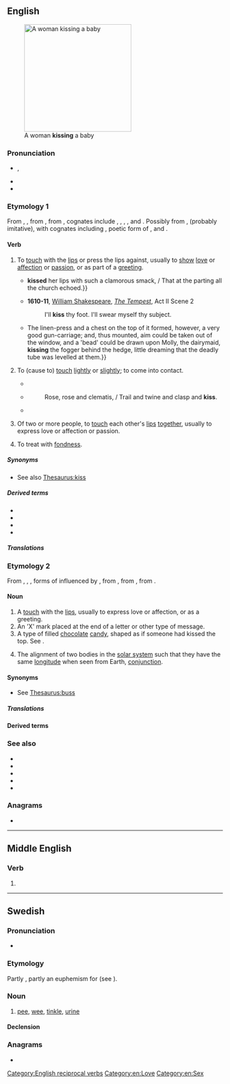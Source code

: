 {{also|KISS|Kiss}}
==English==
[[File:Sweet Baby Kisses Family Love.jpg|thumb|250px|upright|A woman '''kissing''' a baby]]

===Pronunciation===
* {{enPR|kĭs}}, {{IPA|en|/kɪs/|[kʰɪs]}}
* {{audio|en|en-us-kiss.ogg|Audio (US)}}
* {{rhymes|en|ɪs}}

===Etymology 1===
From {{inh|en|enm|kissen}}, {{m|enm|kussen}}, from {{inh|en|ang|cyssan|t=to kiss}}, from {{inh|en|gem-pro|*kussijaną|t=to kiss}}, cognates include {{cog|da|kysse}}, {{cog|nl|kussen}}, {{cog|de|küssen}}, {{cog|is|kyssa}},
{{cog|no|kysse}}
and {{cog|sv|kyssa}}. Possibly from {{der|en|ine-pro|*ku}}, {{m|ine-pro|*kus}} (probably imitative), with cognates including {{cog|grc|κύσσω}}, poetic form of {{m|grc|κύσω||to kiss}}, and {{cog|hit||tr=kuwassanzi|t=they kiss}}.

====Verb====
{{en-verb}}

# {{lb|en|transitive}} To [[touch]] with the [[lip]]s or press the lips against, usually to [[show]] [[love]] or [[affection]] or [[passion]], or as part of a [[greeting]].
#*{{RQ:Shakespeare Taming of the Shrew|act=III|scene=ii|passage=He{{...}}'''kissed''' her lips with such a clamorous smack, / That at the parting all the church echoed.}}
#* '''1610-11''', [[w:William Shakespeare|William Shakespeare]], ''[[w:The Tempest|The Tempest]]'', Act II Scene 2
#*: I'll '''kiss''' thy foot. I'll swear myself thy subject.
#* {{RQ:Jefferies Amateur Poacher|chapter=1|passage=But then I had the [massive] flintlock by me for protection. ¶{{...}}The linen-press and a chest on the top of it formed, however, a very good gun-carriage; and, thus mounted, aim could be taken out of the window{{nb...}}, and a 'bead' could be drawn upon Molly, the dairymaid, '''kissing''' the fogger behind the hedge, little dreaming that the deadly tube was levelled at them.}}
# {{lb|en|ambitransitive}} To (cause to) [[touch]] [[lightly]] or [[slightly]]; to come into contact.
#: {{ux|en|The nearside of the car just '''kissed''' a parked truck as he took the corner {{nowrap|at high speed.}}&emsp;}}
#: {{ux|en|His ball '''kissed''' the black into the corner pocket.}}
#*{{RQ:Shakespeare Romeo and Juliet|act=II|scene=vi|passage=Like fire and powder, / Which as they '''kiss''' consume.}}
#* {{RQ:Tennyson Window}}
#*: Rose, rose and clematis, / Trail and twine and clasp and '''kiss'''.
#* {{quote-book|1=en|year=1887|author=H. Rider Haggard|authorlink=H. Rider Haggard|title=She: A History of Adventure|url=http://www.gutenberg.org/files/3155/3155-0.txt|passage=Night hath fled away into the valleys. The dawn '''kisseth''' the mountain tops.}}
# {{lb|en|intransitive}} Of two or more people, to [[touch]] each other's [[lip]]s [[together]], usually to express love or affection or passion.
# {{lb|en|transitive|archaic}} To treat with [[fondness]].

=====Synonyms=====
* See also [[Thesaurus:kiss]]

=====Derived terms=====
* {{l|en|bekiss}}
* {{l|en|kissing}}
* {{l|en|kissle}}
* {{l|en|kissy}}

=====Translations=====
{{trans-top|to touch with the lips}}
{{multitrans|data=
* Abaza: {{tt|abq|ашӏагвдзра́}}
* Abkhaz: {{tt|ab|агәӡра}}, {{tt|ab|агәыдкылара}}
* Afrikaans: {{tt+|af|soen}}
* Albanian: {{tt+|sq|puth}}
* Alemannic German: {{tt|gsw|verschmutza}} {{qualifier|Alsatian}}
* Amharic: {{tt|am|ሳመ}}, {{tt|am|መሳም}}
* Arabic: {{tt+|ar|قَبَّلَ}}, {{tt|ar|بَاسَ}} {{qualifier|colloquial}}, {{tt|ar|لَثَمَ}}
*: Egyptian Arabic: {{tt|arz|باس|tr=bās}}
*: Gulf Arabic: {{tt|afb|باس|tr=bās}}
*: Moroccan Arabic: {{tt|ary|باس|tr=bās}}
* Aragonese: {{tt|an|besar}}
* Aramaic:
*: Syriac: {{tt|arc|ܢܽܘܫܩܬܳܐ}}, {{tt|arc|ܢܽܘܫܰܩܬܳܐ}}
* Arapaho: {{tt|arp|niitén-}}
* Archi: {{tt|aqc|пӏаъбос|tr=p'áʔbos}}, {{tt|aqc|баъ-бос|tr=báʔ-bos}}
* Armenian: {{tt+|hy|համբուրել}}, {{tt+|hy|պաչել}} {{qualifier|colloquial}}
* Aromanian: {{tt|rup|bash}}, {{tt|rup|bashu}}
* Asturian: {{tt|ast|besar}}
* Avar: {{tt|av|баизе}}
* Aymara: {{tt|ay|jamp'atiña}}
* Azerbaijani: {{tt+|az|öpmək}}
* Bashkir: {{tt|ba|үбеү}}
* Basque: {{tt|eu|musu eman}}
* Belarusian: {{tt|be|цалава́ць|impf}}, {{tt|be|пацалава́ць|pf}}
* Bengali: {{tt|bn|চুম্বন করা|sc=Beng}}, {{tt|bn|বুসা}}
* Bikol Central: {{tt|bcl|hadok}}
* Bislama: {{tt|bi|kis}}, {{tt|bi|kisim}}, {{tt|bi|kiskisim}}
* Breton: {{tt+|br|pokat}}, {{tt+|br|bouchañ}}
* Bulgarian: {{tt+|bg|целу́вам|impf}}, {{tt|bg|целу́на|pf}}
* Burmese: {{tt+|my|နမ်း|sc=Mymr}}
* Buryat: {{tt|bua|таалаха}}
* Catalan: {{tt+|ca|besar}}, {{tt+|ca|petonejar}}, {{tt|ca|fer un petó}}
* Cebuano: {{tt|ceb|halokan}}, {{tt|ceb|halok}}
* Chamorro: {{tt|ch|chiku}}
* Chechen: {{tt|ce|берташ да̄ха}}
* Cherokee: {{tt|chr|ᎠᏔᏪᏙᏍᎦ}}
* Cheyenne: {{tt|chy|-mȧsém}}, {{tt|chy|-mȯsém}}, {{tt|chy|-mȯsém}}, {{tt|chy|-vȯsémohtá}}, {{tt|chy|-vȯsémȯsáne}} {{qualifier|to kiss people}}
* Chinese:
*: Cantonese: {{tt|yue|接吻|tr=zip3 man5}}, {{tt|yue|嘴|tr=zeoi2}}, {{tt|yue|嘴嘴|tr=zeoi2 zeoi2}}, {{tt|yue|錫|tr=sek3}}, {{tt|yue|惜|tr=sek3}}
*: Dungan: {{tt|dng|щинтын}}
*: Mandarin: {{tt+|cmn|吻|tr=wěn|sc=Hani}}, {{tt+|cmn|親|sc=Hani}}, {{tt+|cmn|亲|tr=qīn|sc=Hani}}, {{tt+|cmn|親吻|sc=Hani}}, {{tt+|cmn|亲吻|tr=qīnwěn|sc=Hani}}, {{tt+|cmn|接吻|tr=jiēwěn|sc=Hani}}, {{tt+|cmn|親嘴|sc=Hani}}, {{tt+|cmn|亲嘴|tr=qīnzuǐ|sc=Hani}} {{qualifier|colloquial}}
*: Min Nan: {{tt|nan|吻|tr=mńg / bún}}, {{tt+|nan|唚|tr=chim}}
* Choctaw: {{tt|cho|impuⁿsa}}
* Ch'orti': {{tt|caa|tzuhtzi uti'}}
* Chukchi: {{tt|ckt|йыӈок|tr=jyṇok}}
* Chuvash: {{tt|cv|чупту}}
* Cornish: {{tt|kw|amma}}, {{tt+|kw|abma}}
* Corsican: {{tt+|co|basgià}}
* Crimean Tatar:
*: Cyrillic: {{tt|crh|опмек}}
*: Latin: {{tt|crh|öpmek}}
* Czech: {{tt+|cs|líbat|impf}}, {{tt+|cs|políbit|pf}}, {{tt|cs|dát pusu}}
* Dalmatian: {{tt|dlm|bissuor}}
* Danish: {{tt+|da|kysse}}
* Dutch: {{tt+|nl|kussen}}, {{tt+|nl|zoenen}}
* Dzongkha: {{tt|dz|འུ}}
* Egyptian: {{t-egy|sn|h=sn-n:D19}}
* Emilian: {{tt|egl|basèr}} {{qualifier|Bolognese}}
* Erzya: {{tt|myv|паламс}}, {{tt|myv|палсемс}}
* Esperanto: {{tt+|eo|kisi}}
* Estonian: {{tt+|et|suudlus}}, {{tt|et|suudlema}}
* Evenki: {{tt|evn|нюка̄ндя-мӣ}}
* Faroese: {{tt|fo|mussa}}, {{tt|fo|kyssa}}
* Finnish: {{tt+|fi|suudella}}, {{tt|fi|suukottaa}}, {{tt+|fi|pussata}}
* French: {{tt+|fr|embrasser}}
* Friulian: {{tt|fur|bussâ}}, {{tt|fur|bušâ}}
* Gagauz: {{tt|gag|öpmää}}
* Galician: {{tt+|gl|bicar}}, {{tt+|gl|beixar}}
* Gallurese: {{tt|sdn|basgià}}
* Gamilaraay: {{tt|kld|yabili}}
* Georgian: {{tt|ka|კოცნა}}, {{tt|ka|ამბორი}}
* German: {{tt+|de|küssen}}, {{tt+|de|knutschen}}
* Gothic: {{tt|got|𐌺𐌿𐌺𐌾𐌰𐌽}}
* Greek: {{tt+|el|φιλώ}}, {{tt+|el|ασπάζομαι}}, {{tt|el|δίνω φιλί}}
*: Ancient: {{tt|grc|καταφιλέω}}, {{tt|grc|φιλέω}}, {{t|grc|κυνέω}}
* Greenlandic: {{tt|kl|kunippaa}}, {{tt|kl|kunissivoq}}
* Guaraní: {{tt|gn|etũ}} (h-)
* Hebrew: {{tt|he|נישק|tr=nishék|alt=נישק \ נִשֵּׁק}}, {{tt|he|נתן נשיקה|tr=natán n'shiká}}
* Hiligaynon: {{tt|hil|halukan}}, {{tt|hil|halok}}
* Hindi: {{tt+|hi|चूमना}}, {{tt|hi|चुम्बन करना}}
* Hungarian: {{tt+|hu|puszil}}, {{tt+|hu|csókol}}
* Hunsrik: {{tt|hrx|kisse}}
* Icelandic: {{tt+|is|kyssa}}
* Ido: {{tt+|io|kisar}}
* Ilocano: {{tt|ilo|ungngo}}
* Indonesian: {{tt+|id|cium}}, {{tt+|id|mengecup}}, {{tt+|id|sun}}
* Interlingua: {{tt|ia|basiar}}
* Irish: {{tt+|ga|póg|f}}
* Italian: {{tt+|it|baciare}}
* Japanese: {{tt+|ja|キス|tr=kisu suru|alt=キスする}}, {{tt|ja|口付け|tr=くちづけする, kuchizuke suru|alt=口付けする}}, {{tt+|ja|接吻|tr=せっぷんする, seppun suru|alt=接吻する}}, {{tt|ja|チュー|tr=chū suru|alt=チューする}}
* Jarai: {{tt|jra|čŭm}}
* Kapampangan: {{tt|pam|uma}}, {{tt|pam|uman}}
* Karelian: {{tt|krl|nopata}}, {{tt|krl|ukata}}, {{tt|krl|šuuda mučottua}}
* Kaurna: {{tt|zku|taapaanthi}}
* Kazakh: {{tt|kk|сүю}}, {{tt|kk|өбу}}
* Khakas: {{tt|kjh|охсанарға}}
* Khmer: {{tt+|km|ថើប}}
* Khün: {{t|kkh|ᨧ᩠ᨷᩪ}}
* Korean: {{tt|ko|입맞추다}}, {{tt+|ko|키스하다}}, {{tt+|ko|뽀뽀하다}}, {{t|ko|[[뽀뽀]]를 [[하다]]}}
{{trans-mid}}
* Kuna: {{tt|cuk|wagar ue}}
* Kurdish:
*: Central Kurdish: {{tt+|ckb|ماچ کردن}}
*: Northern Kurdish: {{tt|kmr|[[maç]] [[kirin]]}}, {{tt+|kmr|ramûsandin}}
* Kyrgyz: {{tt+|ky|өбүү}}, {{tt+|ky|өөп коюу}}
* Ladino: {{tt|lad|bezar}}
* Lao: {{tt|lo|ຈູບ}}, {{tt|lo|ຫອຍຈູບ}}, {{tt|lo|ຈຸມພິດ}}
* Latgalian: {{tt|ltg|sumynuot}}, {{tt|ltg|bučuot}}
* Latin: {{tt|la|basiō}}, {{tt|la|ōsculor}}, {{tt|la|suavior}}, {{tt|la|sāvior}}
* Latvian: {{tt|lv|skūpstīt}}, {{tt+|lv|bučot}}
* Ligurian: {{tt|lij|baijà}} {{qualifier|Monégasque}}
* Limburgish: {{tt|li|pune}}
* Lithuanian: {{tt|lt|bučiuoti}}
* Lombard: {{tt|lmo|basà}}
* Luxembourgish: {{tt+|lb|kussen}}, {{tt+|lb|këssen}}, {{tt|lb|eng Bees ginn}}
* Macedonian: {{tt|mk|бакнува|impf}}, {{tt|mk|целива|impf}}
* Malay: {{tt|ms|mencium}}
* Malayalam: {{tt|ml|ചുംബിയ്ക്കുക}}, {{tt|ml|ഉമ്മ വക്കുക|sc=Mlym}}
* Maltese: {{tt|mt|bies}}
* Manchu: {{tt|mnc|ᠣᠵᠣᠮᠪᡳ}}
* Manx: {{tt|gv|cur paag da}}, {{tt|gv|cur smittag da}}
* Mazanderani: {{tt|mzn|خش}}, {{tt|mzn|خش هداهن}}
* Middle English: {{t|enm|kissen}}
* Mirandese: {{tt|mwl|beisar}}
* Mongolian: {{tt+|mn|үнсэх}}, {{tt+|mn|озох}}
* Navajo: {{tt|nv|yiyiitsʼǫs}}
* Neapolitan: {{tt|nap|vasà}}
* Nepali: {{tt|ne|[[म्वाइँ]] [[खानु]]|sc=Deva}}
* Ngazidja Comorian: {{tt|zdj|uɓusu}}
* Norman: {{tt|nrf|embraichi}}, {{tt|nrf|baîsi}}
* North Frisian: {{tt|frr|taatji}} {{qualifier|Sylt}}
* Northern Sami: {{tt|se|cumˈmát}}
* Northern Thai: {{t|nod|ᨧ᩠ᨷᩪ}}
* Norwegian: {{tt+|no|kysse}}
* Occitan: {{tt|oc|baisar}}, {{tt+|oc|potonar}}
* Ojibwe: {{tt|oj|ojiim}}
* Old English: {{tt|ang|cyssan}}
* Old Frisian: {{tt|ofs|kessa}}
* Old High German: {{tt|goh|kussen}}
* Old Norse: {{tt|non|kyssa}}
* Old Saxon: {{tt|osx|kussian}}
* Pashto: {{tt+|ps|چومل|tr=čumǝ́l}}, {{tt|ps|مچول|tr=mačawᶕl}}
* Persian: {{tt+|fa|بوسیدن|tr=busidan}}, {{tt|fa|ماچ کردن|tr=mâč kardan}}
* Piedmontese: {{tt|pms|basé}}
* Polish: {{tt+|pl|całować|impf}}, {{tt+|pl|pocałować|pf}}
* Portuguese: {{tt+|pt|beijar}}
* Quechua: {{tt|qu|much'ay}}, {{tt|qu|mucai}}, {{tt|qu|muzai}}
* Romanian: {{tt+|ro|săruta}}, {{tt+|ro|pupa}}
* Romansch: {{tt|rm|bitschar}}, {{tt|rm|bitschear}}, {{tt|rm|bitschier}}, {{tt|rm|bütschar}}, {{tt|rm|bütscher}}
* Russian: {{tt+|ru|целова́ть|impf}}, {{tt+|ru|поцелова́ть|pf}}, {{tt+|ru|целова́ться|impf}} {{qualifier|of two people, each other}}
* Sanskrit: {{tt+|sa|चुम्ब्}}
* Sardinian: {{tt|sc|basai}}, {{tt|sc|vasare}}
*: Campidanese: {{tt|sc|basare}}
*: Logudorese: {{tt|sc|basu|m}}, {{tt|sc|basare}}
*: Sassarese: {{tt|sdc|bajà}}
* Scottish Gaelic: {{tt|gd|pòg|f}}
* Serbo-Croatian:
*: Cyrillic: {{tt|sh|љу́бити|impf|sc=Cyrl}}, {{tt|sh|пољу́бити|sc=Cyrl}}, {{tt|sh|целивати|impf|sc=Cyrl}}, {{tt|sh|поцеливати|pf|sc=Cyrl}}
*: Roman: {{tt+|sh|ljúbiti|impf}}, {{tt+|sh|poljúbiti|pf}}, {{tt+|sh|celivati|impf}}, {{tt|sh|pocelivati|pf}}
* Sicilian: {{tt+|scn|vasari}}, {{tt|scn|baciari}}
* Sinhalese: {{tt|si|හාදුව|sc=Sinh}}
* Slovak: {{tt|sk|bozkať|impf}}, {{tt|sk|pobozkať|pf}}
* Slovene: {{tt+|sl|ljubiti|impf}}, {{tt+|sl|poljubiti|pf}}
* Sorbian:
*: Lower: {{tt|dsb|póškaś|impf}}, {{tt|dsb|wupóškaś|pf}}, {{tt|dsb|póšknuś|pf}}
*: Upper: {{tt|hsb|košić|impf}}, {{tt|hsb|wokošić|pf}}
* Southern Altai: {{tt|alt|окшоор}}, {{tt|alt|јытаар}}
* Southern Sami: {{tt|sma|tjuvliestidh}}, {{tt|sma|tjånnahtidh}}
* Spanish: {{tt+|es|besar}}
*: Old Spanish: {{tt|osp|besar}}
* Swahili: {{tt+|sw|busu|alt=-busu}}, {{tt|sw|nonea|alt=-nonea}}
* Swedish: {{tt+|sv|kyssa}} {{qualifier|passionately}}, {{tt+|sv|pussa}} {{qualifier|lightly}}
* Tagalog: {{tt|tl|halik}}, {{tt|tl|hahagkan}}, {{tt|tl|halikan}}
* Tajik: {{tt|tg|бӯса кардан}}, {{tt|tg|бӯса гирифтан}}, {{tt+|tg|бӯсидан|sc=Cyrl}}, {{tt|tg|бӯсса кардан|sc=Cyrl}}
* Tamil: {{tt+|ta|முத்தம்|sc=Taml}}
* Tatar: {{tt|tt|үбәргә}}
* Telugu: {{tt+|te|ముద్దాడు}}, {{tt+|te|చుంబించు}}
* Thai: {{tt+|th|จูบ}}
* Tibetan: {{tt|bo|འོ་བྱེད}}, {{tt|bo|ཁ་བསྐྱལ}}, {{tt|bo|ཨོའོ་བསྐྱལ}}, {{tt|bo|འོ་བྱས}}
* Tupinambá: {{tt|tpn|îurupyter}}
* Turkish: {{tt+|tr|öpmek}}
* Turkmen: {{tt|tk|öpmek}}
* Tuvan: {{tt|tyv|ошкаар}}, {{tt|tyv|чыттаар}}
* Ugaritic: {{tt|uga|𐎐𐎌𐎖}}
* Ukrainian: {{tt+|uk|цілува́ти|impf}}, {{tt|uk|поцілува́ти|pf}}
* Urdu: {{tt|ur|چومنا|tr=cūmnā}}, {{tt|ur|چمبان کرنا|tr=cumban karnā}}
* Uyghur: {{tt|ug|ئۆپمەك}}, {{tt|ug|بوسە قىلماق}}, {{tt|ug|لېۋىگە باسماق}}
* Uzbek: {{tt+|uz|oʻpmoq}}, {{tt|uz|boʻsa olmoq}}
* Venetian: {{tt+|vec|baxar}}
* Vietnamese: {{tt+|vi|hôn}}, {{tt+|vi|hun}}
* Volapük: {{tt+|vo|kidön}}
* Võro: {{tt|vro|suuandminõ}}
* Walloon: {{tt+|wa|rabressî}}, {{tt+|wa|båjhî}}
* Waray-Waray: {{tt|war|harok}}
* Welsh: {{tt+|cy|cusanu}}
* West Frisian: {{tt+|fy|tútsje}}
* Westrobothnian: {{tt|gmq-bot|slekj}}
* Yakut: {{tt|sah|уураа}}, {{tt|sah|убураа}}
* Yiddish: {{tt|yi|קושן}}
{{trans-bottom}}

{{trans-top|to touch lightly}}
* Bulgarian: {{tt+|bg|докосвам}}
* Esperanto: {{tt|eo|tuŝeti}}
* Finnish: {{tt+|fi|hipaista}}
* French: {{tt+|fr|effleurer}}
* German: {{tt+|de|küssen}}
* Greek: {{tt|el|ακροφιλώ}}
* Hebrew: {{tt+|he|נָשַׁק|tr=nasháq|sc=Hebr}}
{{trans-mid}}
* Indonesian: {{tt+|id|cium}}
* Middle English: {{t|enm|kissen}}
* Norwegian: {{tt+|no|kysse}}
* Portuguese: {{tt+|pt|beijar}}, {{tt+|pt|raspar}}
* Russian: {{tt+|ru|каса́ться|impf}}
* Turkish: {{tt+|tr|öpmek}}
* Walloon: {{tt+|wa|aduzer}}
{{trans-bottom}}

{{trans-top|to touch each other’s lips}}
* Armenian: {{tt+|hy|համբուրվել}}, {{qualifier|colloquial}} {{tt+|hy|պաչպչվել}}
* Azerbaijani: {{tt|az|öpüşmək}}
* Bashkir: {{tt|ba|үбешеү}}
* Belarusian: {{tt|be|цалава́цца|impf}}
* Bikol Central: {{tt|bcl|maghadukan}}
* Bulgarian: {{tt|bg|целувам се}}
* Chinese:
*: Cantonese: {{tt|yue|互吻|tr=wu6 man5}}, {{tt|yue|互吻嘴|tr=wu6 man5 zeoi2}}, {{tt|yue|互嘴|tr=wu6 zeoi2}}, {{tt|yue|互嘴嘴|tr=wu6 zeoi2 zeoi2}}, {{tt|yue|互錫|tr=wu6 sek3}}, {{tt|yue|互錫嘴|tr=wu6 sek3 zeoi2}}, {{tt|yue|互惜|tr=wu6 sek3}}, {{tt|yue|互惜嘴|tr=wu6 sek3 zeoi2}}
*: Mandarin: {{tt+|cmn|吻|tr=wěn|sc=Hani}}, {{tt+|cmn|親|sc=Hani}}, {{tt+|cmn|亲|tr=qīn|sc=Hani}}, {{tt+|cmn|親吻|sc=Hani}}, {{tt+|cmn|亲吻|tr=qīnwěn|sc=Hani}}, {{tt+|cmn|接吻|tr=jiēwěn|sc=Hani}}, {{qualifier|colloquial}} {{tt+|cmn|親嘴|sc=Hani}}, {{tt+|cmn|亲嘴|tr=qīnzuǐ|sc=Hani}}
* Dutch: {{t+check|nl|kussen|alt=elkaar kussen}} <!-- was "elkaar [[kussen]]" - assumed inflected form or vocalised spelling; please verify if linking is acceptable. see [[User:Kephir/gadgets/xte#Translation_fixing]] -->, {{t+check|nl|zoenen|alt=elkaar zoenen}} <!-- was "elkaar [[zoenen]]" - assumed inflected form or vocalised spelling; please verify if linking is acceptable. see [[User:Kephir/gadgets/xte#Translation_fixing]] -->
* Esperanto: [[kisi]] [[unu la alian]]
* Faroese: {{tt|fo|mussast}}, {{tt|fo|kyssast}}
* Finnish: {{tt+|fi|suudella}}
* French: {{tt|fr|s'embrasser}}
* Galician: {{tt|gl|bicarse}}
* Georgian: {{tt|ka|კოცნა}}, {{tt|ka|ამბორი}}
* German: {{t-check|de|[[sich]] [[küssen]]}} <!-- was "[[sich]] [[küssen]]" - assumed sum-of-parts; if an idiom, use {{t}} instead of {{t-SOP}}. see [[User:Kephir/gadgets/xte#Translation_fixing]] -->
* Greek: {{tt+|el|φιλώ}}, {{tt+|el|ασπάζομαι}}
* Guaraní: {{tt|gn|ñehetũ}}
* Hebrew: {{tt|he|התנשק|tr=hitnashék}}
* Hiligaynon: {{tt|hil|haluk}}
* Hungarian: {{tt+|hu|csókolózik}}
* Icelandic: {{tt|is|kyssast}}
* Indonesian: {{tt+|id|cium}}
* Interlingua: {{t-check|ia|basiar|alt=basiar se}} <!-- was "[[basiar]] se" - assumed inflected form or vocalised spelling; please verify if linking is acceptable. see [[User:Kephir/gadgets/xte#Translation_fixing]] -->
* Italian: {{tt|it|baciarsi}}
* Jarai: {{tt|jra|pơrơčŭm}}
* Kaurna: {{tt|zku|taaparrinthi}}
* Korean: {{t+|ko|키스하다}}
* Kurdish:
*: Central Kurdish: {{tt+|ckb|ماچ کردن}}
{{trans-mid}}
* Latin: {{tt|la|basiari}}
* Latvian: {{tt|lv|skūpstīties}}, {{tt|lv|bučoties}}
* Lithuanian: {{tt|lt|bučiuotis}}
* Luxembourgish: {{tt|lb|sech kussen}}, {{tt|lb|sech këssen}}
* Macedonian: {{tt|mk|се бакнува}}, {{tt|mk|се бацува}}
* Malay: {{tt|ms|mencium}}
* Middle English: {{t|enm|kissen}}
* Norman: {{tt|nrf|embraichi|alt=s'embraichi}}
* Norwegian: {{tt+|no|kysse}}
* Persian: {{tt+|fa|بوسیدن|tr=busidan}}, {{tt|fa|لب گرفتن|tr=lab gereftan}}
* Polish: {{tt+|pl|całować się}}
* Portuguese: {{tt|pt|[[beijar]]-[[se]]}}
* Romanian: {{tt|ro|se săruta}}
* Russian: {{tt+|ru|целова́ться|impf}}, {{tt+|ru|поцелова́ться|pf}}
* Sardinian:
*: Gallurese: {{tt|sdn|basgiassi}}
*: Sassarese: {{tt|sdc|bajàssi}}
* Serbo-Croatian:
*: Cyrillic: {{tt|sh|љу́бити се|sc=Cyrl}}, {{tt|sh|пољу́бити се|sc=Cyrl}}
*: Roman: {{tt|sh|ljúbiti se}}, {{tt|sh|poljúbiti se}}
* Slovene: {{tt|sl|poljubljati se}}
* Spanish: {{tt+|es|besar|alt=besarse}}
* Swedish: {{tt+|sv|kyssa|alt=kyssas}}, {{tt+|sv|pussa|alt=pussas}} (both {{tt+|sv|reciprocal}} forms)
* Tagalog: {{tt|tl|halik}}
* Tatar: {{tt|tt|үбешергә}}
* Telugu: {{tt+|te|ముద్దాడు}}, {{tt+|te|చుంబించు}}
* Tupinambá: {{tt|tpn|îoîurupyter}}
* Turkish: {{tt+|tr|öpüşmek}}
* Ukrainian: {{tt+|uk|цілува́тися|impf}}
* Walloon: {{tt+|wa|si rabressî}}, {{tt+|wa|si cobetchî}}
}}<!-- close {{multitrans}} -->
{{trans-bottom}}

===Etymology 2===
From {{inh|en|enm|kis}}, {{m|enm|kys}}, {{m|enm|kus}}, forms of {{m|enm|cos}} influenced by {{m|enm|kissen}}, from {{inh|en|ang|coss}}, from {{inh|en|gmw-pro|*koss}}, from {{inh|en|gem-pro|*kussaz}}.

====Noun====
{{en-noun}}

# A [[touch]] with the [[lip]]s, usually to express love or affection, or as a greeting.
# An 'X' mark placed at the end of a letter or other type of message.
# A type of filled [[chocolate]] [[candy]], shaped as if someone had kissed the top. See {{w|Hershey's Kisses}}.
# {{lb|en|astronomy}} The alignment of two bodies in the [[solar system]] such that they have the same [[longitude]] when seen from Earth, [[conjunction]].

====Synonyms====
* {{sense|touch with the lips}} See [[Thesaurus:buss]]

=====Translations=====
{{trans-top|touch with the lips}}
{{multitrans|data=
* Aari: {{tt|aiw|sónqa}}
* Afrikaans: {{tt+|af|soen}}, {{tt|af|soengroet}}
* Albanian: {{tt+|sq|puthje|f}}
* Arabic: {{tt+|ar|قُبْلَة|f}}, {{tt|ar|بَوْسَة|f}}, {{tt|ar|بُوسَة|f}} {{qualifier|colloquial}}
*: Egyptian Arabic: {{tt|arz|بوسة|f|tr=bōsa}}
*: Gulf Arabic: {{tt|afb|بوسة|f|tr=bōsa}}
*: Hijazi Arabic: {{tt|acw|بوسة|f|tr=bōsa}}
*: Moroccan Arabic: {{tt|ary|بوسة|f|tr=būsa}}
* Armenian: {{tt+|hy|համբույր}}
* Assamese: {{tt|as|চুমা}}, {{tt|as|পৰশ্}}
* Asturian: {{tt|ast|besu|m}}
* Azerbaijani: {{tt+|az|öpüş}}
* Basque: {{tt+|eu|musu}}, {{tt+|eu|pot}}, {{tt+|eu|pa}}
* Belarusian: {{tt|be|пацалу́нак|m}}
* Bengali: {{tt|bn|চুম্বন|sc=Beng}}
* Breton: {{tt+|br|pok|m}}
* Bulgarian: {{tt|bg|целу́вка|f}}
* Burmese: {{tt+|my|နမ်း|sc=Mymr}}, {{tt|my|နမ်းစုတ်ခြင်း}}
* Catalan: {{tt+|ca|petó|m}}, {{tt+|ca|bes|m}}, {{tt+|ca|besada|f}}
* Chechen: {{tt|ce|ба}}
* Chinese:
*: Mandarin: {{tt+|cmn|吻|tr=wěn|sc=Hani}}, {{tt+|cmn|親|sc=Hani}}, {{tt+|cmn|亲|tr=qīn|sc=Hani}}, {{tt+|cmn|親吻|sc=Hani}}, {{tt+|cmn|亲吻|tr=qīnwěn|sc=Hani}}, {{tt+|cmn|接吻|tr=jiēwěn|sc=Hani}}, {{tt+|cmn|親嘴|sc=Hani}}, {{tt+|cmn|亲嘴|tr=qīnzuǐ|sc=Hani}}
* Cornish: {{tt|kw|bay|m}}
* Czech: {{tt+|cs|polibek|m}}, {{tt+|cs|pusa|f}}
* Dalmatian: {{tt|dlm|biss|m}}
* Danish: {{tt+|da|kys}}, {{tt|da|møs|n}}
* Dutch: {{tt+|nl|kus}}, {{tt+|nl|zoen}}
* Esperanto: {{tt+|eo|kiso}}
* Estonian: {{tt+|et|suudlus}}
* Finnish: {{tt+|fi|suukko}}, {{tt+|fi|suudelma}}, {{tt+|fi|pusu}}
* French: {{tt+|fr|baiser|m}}, {{tt+|fr|bisou|m}}, {{tt+|fr|bécot|m}}, {{tt+|fr|bec|m}} {{qualifier|Quebec}}, {{tt+|fr|bise|f}}
* Friulian: {{tt|fur|bussade|f}}
* Galician: {{tt+|gl|bico|m}}, {{tt+|gl|beixo|m}}
* Georgian: {{tt|ka|კოცნა}}, {{tt|ka|ამბორი}}
* German: {{tt+|de|Kuss|m}}, {{tt+|de|Busserl|n}}
* Gothic: {{tt|got|𐍆𐍂𐌹𐌾𐍉𐌽𐍃|f}}, {{tt|got|𐌲𐌰𐍆𐍂𐌹𐌾𐍉𐌽𐍃|f}}
* Greek: {{tt+|el|φιλί|n}}, {{tt+|el|ασπασμός|m}}
*: Ancient: {{tt|grc|φίλημα|n}}
* Greenlandic: {{tt|kl|kunik}}
* Guaraní: {{tt|gn|etũ}} (h-), {{tt|gn|ñehetũ}}
* Gujarati: {{tt|gu|ચુંબન|sc=Gujr}}
* Hebrew: {{tt+|he|נְשִׁיקָה|f|tr=neshiká}}
* Hindi: {{tt+|hi|चुम्बन}}
* Hungarian: {{tt+|hu|csók}}
* Hunsrik: {{tt|hrx|Kuss|m}}, {{tt|hrx|Schmutz|m}}
* Icelandic: {{tt+|is|koss}}
* Indonesian: {{tt+|id|ciuman}}
* Interlingua: {{tt+|ia|basio}}
* Irish: {{tt+|ga|póg|f}}
* Isthmus Zapotec: {{tt|zai|bixiduʼ}}
* Italian: {{tt+|it|bacio|m}}
* Japanese: {{tt+|ja|キス|tr=kisu}}, {{tt+|ja|接吻|tr=せっぷん, seppun}}, {{tt|ja|口付け|tr=くちづけ, kuchizuke}}, {{tt|ja|チュー|tr=chū}}
* Kabuverdianu: {{t|kea|beju}}, {{t|kea|beje}}
* Kannada: {{tt+|kn|ಮುತ್ತು|sc=Knda}}
* Kaurna: {{t|zku|taapa}}
* Kazakh: {{tt|kk|өбісу}}, {{tt|kk|сүйісу}}
* Khmer: {{tt+|km|ថើប}}
* Korean: {{tt+|ko|입맞춤}}, {{tt+|ko|키스}}, {{tt+|ko|뽀뽀}}
* Kurdish:
*: Central Kurdish: {{tt+|ckb|ماچ}}
*: Northern Kurdish: {{tt+|kmr|maç}}, {{tt+|kmr|ramûsan}}, {{tt+|kmr|paç}}, {{tt+|kmr|bûse}}
{{trans-mid}}
* Kyrgyz: {{tt+|ky|өбүш}}
* Ladino: {{tt|lad|bezo}}
* Lao: {{tt|lo|ຈູບ}}, {{tt|lo|ການຈູບ}}
* Latin: {{tt|la|basium|n}}, {{tt+|la|osculum|n}}, {{tt|la|suavium|n}}, {{tt|la|sāvium|n}}
* Latvian: {{tt|lv|skūpsts}}, {{tt+|lv|buča}}
* Lithuanian: {{tt+|lt|bučinys|m}}, {{qualifier|colloquial}} {{tt|lt|bučkis|m}}
* Luxembourgish: {{tt|lb|Kuss|m}}, {{tt|lb|Bees|f}}
* Macedonian: {{tt|mk|бакнеж|m}}
* Malay: {{tt|ms|ciuman}}
* Malayalam: {{tt+|ml|ഉമ്മ}}, {{tt+|ml|ചുംബനം}}, {{tt+|ml|മുത്തം}}
* Maltese: {{tt|mt|bewsa|f}}
* Manx: {{tt|gv|paag|f}}
* Marathi: {{tt|mr|चुंबन|sc=Deva}}
* Middle English: {{t|enm|cos}}
* Mongolian: {{tt|mn|үнсэлт|sc=Cyrl}}
* Nepali: {{tt+|ne|म्वाइँ|sc=Deva}}
* Norman: {{tt|nrf|baîsi|m}}
* Norwegian: {{tt+|no|kyss|n}}
* Occitan: {{tt+|oc|poton|m}}, {{tt|oc|punet|m}} {{q|aranese}}
* Old English: {{tt|ang|coss|m}}
* Old Irish: {{tt|sga|póc|f}}
* Oriya: {{t+|or|ଚୁମା}}
* Persian: {{tt+|fa|بوسه|tr=buse}}, {{tt+|fa|ماچ|tr=mâč}}
* Plautdietsch: {{tt|pdt|Kuss|m}}
* Polish: {{tt+|pl|pocałunek|m}}, {{tt+|pl|całus|m}}
* Portuguese: {{tt+|pt|beijo|m}}
* Quechua: {{tt|qu|much'a}}
* Rohingya: {{tt|rhg|cum}}
* Romani: {{tt|rom|chumi}}
* Romanian: {{tt+|ro|sărut|n}}, {{tt+|ro|pupic|n}}
* Romansch: {{tt|rm|bitsch|m}}, {{tt|rm|betsch|m}}, {{tt|rm|bütsch|m}}
* Russian: {{tt+|ru|поцелу́й|m}}
* Sanskrit: {{tt+|sa|चुम्ब|m}}, {{tt+|sa|चुम्बन|n}}
* Sardinian:
*: Campidanese: {{tt|sc|basidu}}, {{tt|sc|basu}}
*: Logudorese: {{tt|sc|basidu}}
* Scottish Gaelic: {{tt|gd|pòg|f}}
* Serbo-Croatian:
*: Cyrillic: {{tt|sh|пољубац|m}}
*: Roman: {{tt+|sh|poljubac|m}}
* Sicilian: {{tt+|scn|vasu|m}}
* Slovak: {{tt+|sk|bozk|m}}
* Slovene: {{tt+|sl|poljub|m}}
* Spanish: {{tt+|es|beso|m}}, {{tt+|es|ósculo|m}}
*: Old Spanish: {{tt|osp|beso}}
* Swahili: {{tt|sw|nonea|alt=busu}}
* Swedish: {{tt+|sv|kyss|c}}, {{tt+|sv|puss|c}}
* Tagalog: {{tt|tl|halikan|}}, {{tt|tl|humalik|}}, {{tt|tl|maghalikan|}}
* Tajik: {{tt|tg|бӯса}}, {{tt|tg|муччӣ}}, {{tt+|tg|бӯсса|sc=Cyrl}}
* Tamil: {{tt+|ta|முத்தம்|sc=Taml}}
* Tatar: {{tt|tt|үбү}}, {{tt+|tt|үбеш}}
* Telugu: {{tt+|te|ముద్దు}}, {{tt+|te|చుంబనం}}
* Thai: {{tt+|th|การจูบ}}, {{tt+|th|จูบ}}
* Tupinambá: {{tt|tpn|îurupytera}}, {{tt|tpn|îoîurupytera}}
* Turkish: {{tt+|tr|öpücük}}, {{tt+|tr|buse}}
* Turkmen: {{tt|tk|öpüş}}, {{tt|tk|posa}}
* Ukrainian: {{tt|uk|поцілу́нок|m}}
* Urdu: {{tt|ur|چمبان|tr=cumban}}
* Uyghur: {{tt|ug|بوسە}}, {{tt|ug|ھاببا}}
* Uzbek: {{tt+|uz|oʻpich}}, {{tt+|uz|boʻsa}}
* Venetian: {{tt+|vec|baxo|m}}
* Vietnamese: {{tt|vi|cái hôn}}
* Volapük: {{tt+|vo|kid}}
* Welsh: {{tt+|cy|cusan|m|f}}
* West Frisian: {{tt+|fy|tút}}
* Yiddish: {{tt|yi|קוש|m}}
{{trans-bottom}}

{{trans-top|candy or sweet}}
* Finnish: {{tt+|fi|suukko}}
* Norwegian: {{tt+|no|pikekyss|n}}
{{trans-mid}}
* Russian: {{tt+|ru|безе́|n}}
}}<!-- close {{multitrans}} -->
{{trans-bottom}}

====Derived terms====
{{der3|en|title=Terms derived from the noun or verb ''kiss''
|ass kissing
|blow a kiss
|French kiss
|good night kiss
|kiss and cry
|kiss and make up
|{{l|en|kiss ass}}, {{l|en|kiss-ass}}
|kiss chase
|kisser
|kiss goodbye
|kissle
|{{l|en|kiss my ass}}/[[kiss my arse]]
|kiss of death
|kiss off
|kiss of life
|kissogram
|kiss someone's ass
|kiss someone's ring
|kiss the gunner's daughter
|kiss the hem of someone's garment
|kiss-up
|kiss up
|soul kiss
|tongue kiss
}}

===See also===
* {{l|en|x}}
* {{l|en|xo}}
* {{l|en|xoxo}}
* {{l|en|xoxoxo}}
* {{l|en|xxx}}

===Anagrams===
* {{anagrams|en|a=ikss|KSIs|Sisk|skis}}

[[Category:English reciprocal verbs]]
[[Category:en:Love]]
[[Category:en:Sex]]

----

==Middle English==

===Verb===
{{head|enm|verb}}

# {{alt form|enm|kissen}}

----

==Swedish==

===Pronunciation===
* {{IPA|sv|/kɪs/}}

===Etymology===
Partly {{onomatopoeic|sv|title=imitative}}, partly an euphemism for {{m|sv|piss}} (see {{m|sv|pissa|t=to pee}}).

===Noun===
{{sv-noun|n|-}}

# [[pee]], [[wee]], [[tinkle]], [[urine]]

====Declension====
{{sv-noun-unc-irreg-n|2=kisset|3=kiss}}

===Anagrams===
* {{anagrams|sv|a=ikss|siks}}